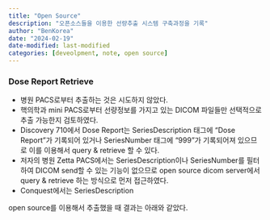 ```yaml
---
title: "Open Source"
description: "오픈소스들을 이용한 선량추출 시스템 구축과정을 기록"
author: "BenKorea"
date: "2024-02-19"
date-modified: last-modified
categories: [deveolpment, note, open source]
---
```


### Dose Report Retrieve
- 병원 PACS로부터 추출하는 것은 시도하지 않았다.
- 핵의학과 mini PACS로부터 선량정보를 가지고 있는 DICOM 파일들만 선택적으로 추출 가능한지 검토하였다.
- Discovery 710에서 Dose Report는 SeriesDescription 태그에 "Dose Report"가 기록되어 있거나 SeriesNumber 태그에 "999"가 기록되어져 있으므로 이를 이용해서 query & retrieve 할 수 있다.
- 저자의 병원 Zetta PACS에서는 SeriesDescription이나 SeriesNumber를 필터하여 DICOM send할 수 있는 기능이 없으므로 open source dicom server에서 query & retrieve 하는 방식으로 먼저 접근하였다.
- Conquest에서는 SeriesDescription


open source를 이용해서 추출했을 때 결과는 아래와 같았다.

